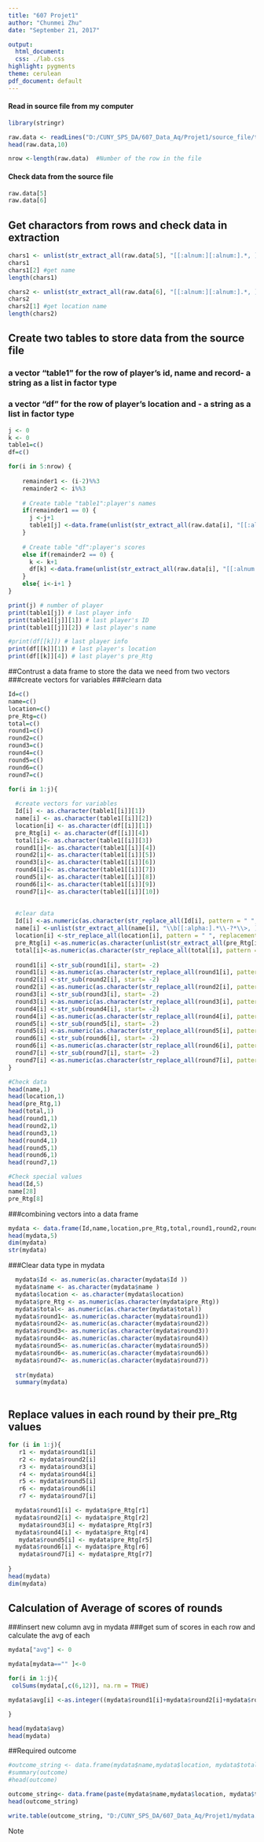 ---
title: "607 Projet1"
author: "Chunmei Zhu"
date: "September 21, 2017"

output:
  html_document:
  css: ./lab.css
highlight: pygments
theme: cerulean
pdf_document: default
---

#### Read in source file from my computer

```{r}
library(stringr)

raw.data <- readLines("D:/CUNY_SPS_DA/607_Data_Aq/Projet1/source_file/tournamentinfo.txt")
head(raw.data,10)

nrow <-length(raw.data)  #Number of the row in the file

```

#### Check data from the source file 

```{r}
raw.data[5]
raw.data[6]
```

## Get charactors from rows and check data in extraction 
```{r}
chars1 <- unlist(str_extract_all(raw.data[5], "[[:alnum:][:alnum:].*, ]{2,}"))
chars1
chars1[2] #get name
length(chars1)

chars2 <- unlist(str_extract_all(raw.data[6], "[[:alnum:][:alnum:].*, ]{2,}"))
chars2
chars2[1] #get location name
length(chars2)

```

## Create two tables to store data from the source file
### a vector "table1" for the row of player's id, name and record- a string as a list in factor type 
### a vector "df" for the row of player's location and  - a string as a list in factor type 


```{r}
j <- 0
k <- 0
table1=c()
df=c()

for(i in 5:nrow) {
    
    remainder1 <- (i-2)%%3
    remainder2 <- i%%3
    
    # Create table "table1":player's names
    if(remainder1 == 0) {
      j <-j+1
      table1[j] <-data.frame(unlist(str_extract_all(raw.data[i], "[[:alnum:][:alnum:].*\\-?*//[:alnum:], ]{2,}")))
    }
    
    # Create table "df":player's scores
    else if(remainder2 == 0) {
      k <- k+1
      df[k] <-data.frame(unlist(str_extract_all(raw.data[i], "[[:alnum:][:alnum:].*, ]{2,}")))
    }
    else{ i<-i+1 } 
}

print(j) # number of player
print(table1[j]) # last player info
print(table1[[j]][1]) # last player's ID
print(table1[[j]][2]) # last player's name

#print(df[[k]]) # last player info
print(df[[k]][1]) # last player's location
print(df[[k]][4]) # last player's pre_Rtg

```

##Contrust a data frame to store the data we need from two vectors
###create vectors for variables
###clearn data

```{r}
Id=c()
name=c()
location=c()
pre_Rtg=c()
total=c()
round1=c()
round2=c()
round3=c()
round4=c()
round5=c()
round6=c()
round7=c()

for(i in 1:j){
  
  #create vectors for variables
  Id[i] <- as.character(table1[[i]][1])
  name[i] <- as.character(table1[[i]][2])
  location[i] <- as.character(df[[i]][1])
  pre_Rtg[i] <- as.character(df[[i]][4])
  total[i]<- as.character(table1[[i]][3])
  round1[i]<- as.character(table1[[i]][4])
  round2[i]<- as.character(table1[[i]][5])
  round3[i]<- as.character(table1[[i]][6])
  round4[i]<- as.character(table1[[i]][7])
  round5[i]<- as.character(table1[[i]][8])
  round6[i]<- as.character(table1[[i]][9])
  round7[i]<- as.character(table1[[i]][10])
  
  
  #clear data
  Id[i] <-as.numeric(as.character(str_replace_all(Id[i], pattern = " ", replacement = "")))
  name[i] <-unlist(str_extract_all(name[i], "\\b[[:alpha:].*\\-?*\\>, ]{2,}"))
  location[i] <-str_replace_all(location[i], pattern = " ", replacement = "")
  pre_Rtg[i] <-as.numeric(as.character(unlist(str_extract_all(pre_Rtg[i],"[:digit:]+"))))
  total[i]<-as.numeric(as.character(str_replace_all(total[i], pattern = " ", replacement = "")))
  
  round1[i] <-str_sub(round1[i], start= -2)
  round1[i] <-as.numeric(as.character(str_replace_all(round1[i], pattern = " ", replacement = "")))
  round2[i] <-str_sub(round2[i], start= -2)
  round2[i] <-as.numeric(as.character(str_replace_all(round2[i], pattern = " ", replacement = "")))
  round3[i] <-str_sub(round3[i], start= -2)
  round3[i] <-as.numeric(as.character(str_replace_all(round3[i], pattern = " ", replacement = "")))
  round4[i] <-str_sub(round4[i], start= -2)
  round4[i] <-as.numeric(as.character(str_replace_all(round4[i], pattern = " ", replacement = "")))
  round5[i] <-str_sub(round5[i], start= -2)
  round5[i] <-as.numeric(as.character(str_replace_all(round5[i], pattern = " ", replacement = "")))
  round6[i] <-str_sub(round6[i], start= -2)
  round6[i] <-as.numeric(as.character(str_replace_all(round6[i], pattern = " ", replacement = "")))
  round7[i] <-str_sub(round7[i], start= -2)
  round7[i] <-as.numeric(as.character(str_replace_all(round7[i], pattern = " ", replacement = "")))
}

#Check data 
head(name,1)
head(location,1)
head(pre_Rtg,1)
head(total,1)
head(round1,1)
head(round2,1)
head(round3,1)
head(round4,1)
head(round5,1)
head(round6,1)
head(round7,1)

#Check special values
head(Id,5)
name[28]
pre_Rtg[8]
```

###combining vectors into a data frame


```{r}
mydata <- data.frame(Id,name,location,pre_Rtg,total,round1,round2,round3,round4,round5,round6,round7)
head(mydata,5)
dim(mydata)
str(mydata)

```

###Clear data type in mydata 

```{r}
  
  mydata$Id <- as.numeric(as.character(mydata$Id ))
  mydata$name <- as.character(mydata$name )
  mydata$location <- as.character(mydata$location)
  mydata$pre_Rtg <- as.numeric(as.character(mydata$pre_Rtg))
  mydata$total<- as.numeric(as.character(mydata$total))
  mydata$round1<- as.numeric(as.character(mydata$round1))
  mydata$round2<- as.numeric(as.character(mydata$round2))
  mydata$round3<- as.numeric(as.character(mydata$round3))
  mydata$round4<- as.numeric(as.character(mydata$round4))
  mydata$round5<- as.numeric(as.character(mydata$round5))
  mydata$round6<- as.numeric(as.character(mydata$round6))
  mydata$round7<- as.numeric(as.character(mydata$round7))
  
  str(mydata)
  summary(mydata)
  

```

## Replace values in each round by their pre_Rtg values

```{r}
for (i in 1:j){
   r1 <- mydata$round1[i]
   r2 <- mydata$round2[i]
   r3 <- mydata$round3[i]
   r4 <- mydata$round4[i]
   r5 <- mydata$round5[i]
   r6 <- mydata$round6[i]
   r7 <- mydata$round7[i]

  mydata$round1[i] <- mydata$pre_Rtg[r1] 
  mydata$round2[i] <- mydata$pre_Rtg[r2]
   mydata$round3[i] <- mydata$pre_Rtg[r3] 
  mydata$round4[i] <- mydata$pre_Rtg[r4]
   mydata$round5[i] <- mydata$pre_Rtg[r5] 
  mydata$round6[i] <- mydata$pre_Rtg[r6]
   mydata$round7[i] <- mydata$pre_Rtg[r7] 
  
}
head(mydata)
dim(mydata)

```

## Calculation of Average of scores of rounds
###insert new column avg in mydata 
###get sum of scores in each row and calculate the avg of each


```{r}
mydata["avg"] <- 0

mydata[mydata=="" ]<-0

for(i in 1:j){ 
 colSums(mydata[,c(6,12)], na.rm = TRUE)

mydata$avg[i] <-as.integer((mydata$round1[i]+mydata$round2[i]+mydata$round3[i]+mydata$round4[i]+mydata$round5[i]+ mydata$round6[i]+ mydata$round7[i])/7)

}

head(mydata$avg)
head(mydata)

```

##Required outcome 
  
```{r}
#outcome_string <- data.frame(mydata$name,mydata$location, mydata$total,mydata$pre_Rtg,mydata$avg)
#summary(outcome)
#head(outcome)

outcome_string<- data.frame(paste(mydata$name,mydata$location, mydata$total,mydata$pre_Rtg,mydata$avg, sep = ","))
head(outcome_string)

write.table(outcome_string, "D:/CUNY_SPS_DA/607_Data_Aq/Projet1/mydata.txt", sep="\t")

```

Note 

